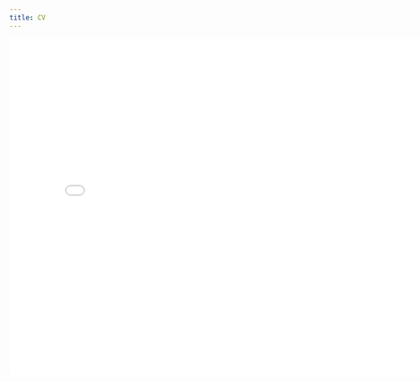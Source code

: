 ```yaml
---
title: CV
---
```


<embed src="/files/AkashHarapanahalliCV.pdf" type="application/pdf" width=800 height=600/>